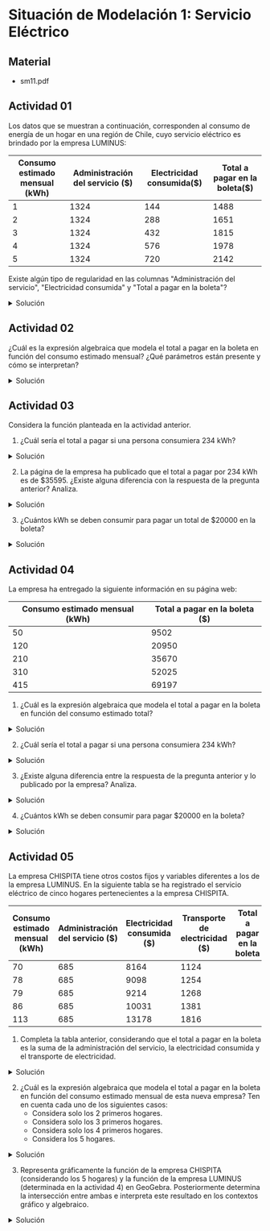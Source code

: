 
# Situación de Modelación 1: Servicio Eléctrico

## Material
- <ExternalLink href='/inacap/mvfm01/docs/sm11.pdf'>sm11.pdf</ExternalLink>

## Actividad 01
Los datos que se muestran a continuación, corresponden al consumo de energía de un hogar en una región de Chile, cuyo servicio eléctrico es brindado por la empresa LUMINUS:

|Consumo estimado mensual (kWh) | Administración del servicio (\$) | Electricidad consumida($) | Total a pagar en la boleta(\$)|
|---|---|---|---|
|1|1324|144|1488|
|2|1324|288|1651|
|3|1324|432|1815|
|4|1324|576|1978|
|5|1324|720|2142|

Existe algún tipo de regularidad en las columnas "Administración del servicio", "Electricidad consumida" y "Total a pagar en la boleta"?

<details>
    <summary>Solución</summary>
- **Regularidad constante:** La columna "Administración del servicio" no depende del consumo mensual.
- **Regularidad lineal:** La columna "Electricidad consumida" aumenta +144 por cada kWh.
</details>

## Actividad 02
¿Cuál es la expresión algebraica que modela el total a pagar en la boleta en función del consumo estimado mensual? ¿Qué parámetros están presente y cómo se interpretan?

<details>
    <summary>Solución</summary>
<br/>
<img
	src="/inacap/mvfm01/images/fig05.png"
	style={{ display: 'block', margin: '0 auto', width:'60%'}}
/>
<br/>

<img
	src="/inacap/mvfm01/images/fig06.svg"
	style={{ display: 'block', margin: '0 auto', width:'100%'}}
/>
<br/>

$\therefore$ La expresión algebraica que modela el total a pagar en la boleta en función del consumo estimado mensual es:

$$
\begin{aligned}
    f(x) \approx 163,5 \cdot x + 1324,3
\end{aligned}
$$

Donde:

- $x$ es el consumo estimado mensual (kWh).
- $f(x)$ es el total a pagar (\$).
</details>

## Actividad 03
Considera la función planteada en la actividad anterior.

1. ¿Cuál sería el total a pagar si una persona consumiera 234 kWh?

<details>
    <summary>Solución</summary>
<br/>
<img
	src="/inacap/mvfm01/images/fig07.png"
	style={{ display: 'block', margin: '0 auto', width:'50%'}}
/>
<br/>

$\therefore$ El total a pagar si una persona consume $234$ kWh es \$$39583.3$
</details>

2. La página de la empresa ha publicado que el total a pagar por 234 kWh es de \$35595. ¿Existe alguna diferencia con la respuesta de la pregunta anterior? Analiza.

<details>
    <summary>Solución</summary>

Si, existe una diferencia entre el resultado de $f(234)$ y el resultado publicado por la empresa:

- $f(234) = 39583,3$
- Publicación empresa: $234$ Kwh tiene un costo de \$$35595$

Esto se debe a que el modelo $f(x)$ está hecho a partir de unos pocos datos. Además, estos datos están poco dispersos entre sí, lo que generará un modelo con alta precisión para valores cercanos a estos puntos, pero baja precisión para el caso contrario.

Si se agrega este nuevo dato publicado, es posible mejorar el modelo. 

<img
	src="/inacap/mvfm01/images/fig08.png"
	style={{ display: 'block', margin: '0 auto', width:'70%'}}
/>
<br/>

<img
	src="/inacap/mvfm01/images/fig09.svg"
	style={{ display: 'block', margin: '0 auto', width:'100%'}}
/>
<br/>

El nuevo modelo $g(x)$ es:

$$
\begin{aligned}
	g(x) \approx 146,24 \cdot x + 1375,94
\end{aligned}
$$

Donde $g(234) = 35595,75$ el cual se ajusta mejor al dato publicado por la empresa.
</details>

3. ¿Cuántos kWh se deben consumir para pagar un total de \$20000 en la boleta?

<details>
    <summary>Solución</summary>

Se utiliza el nuevo modelo $g(x)$:

<img
	src="/inacap/mvfm01/images/fig10.png"
	style={{ display: 'block', margin: '0 auto', width:'60%'}}
/>
<br/>

$\therefore$ Se deben consumir un total de $127,35$ kWh para pagar un total de \$$20000$ en la boleta.
</details>

## Actividad 04
La empresa ha entregado la siguiente información en su página web:

|Consumo estimado mensual (kWh)|Total a pagar en la boleta (\$)|
|---|---|
|50|9502|
|120|20950|
|210|35670|
|310|52025|
|415|69197|

1. ¿Cuál es la expresión algebraica que modela el total a pagar en la boleta en función del consumo estimado total?

<details>
    <summary>Solución</summary>

Se genera la función $h(x)$

<img
	src="/inacap/mvfm01/images/fig11.png"
	style={{ display: 'block', margin: '0 auto', width:'70%'}}
/>
<br/>

<img
	src="/inacap/mvfm01/images/fig12.svg"
	style={{ display: 'block', margin: '0 auto', width:'100%'}}
/>
<br/>

$\therefore$ La expresión algebraica que modela el total a pagar en la boleta en función del consumo estimado total es:

$$
\begin{aligned}
	h(x) \approx 163,55 \cdot x + 1324,50
\end{aligned}
$$

Donde:

- $x$ es el consumo estimado total (kWh).
- $h(x)$ es el total a pagar (\$).
</details>

2. ¿Cuál sería el total a pagar si una persona consumiera 234 kWh?

<details>
    <summary>Solución</summary>
<br/>
<img
	src="/inacap/mvfm01/images/fig13.png"
	style={{ display: 'block', margin: '0 auto', width:'60%'}}
/>
<br/>

$\therefore$ El total a pagar si una persona consume $234$ kWh es \$$39594,94$
</details>

3. ¿Existe alguna diferencia entre la respuesta de la pregunta anterior y lo publicado por la empresa? Analiza.

<details>
    <summary>Solución</summary>

Si, existe una diferencia entre el resultado de $h(234)$ y el resultado publicado por la empresa:

- $h(234) = 39594,94$
- Publicación empresa: $234$ Kwh tiene un costo de \$$35595$

Nuevamente, el modelo $h(x)$ está hecho a partir de unos pocos datos. Esta vez, los datos tienen una mejor dispersión en comparación con la Actividad 1, pero siguen siendo una cantidad baja.

Si se agrega el dato de la empresa a este conjunto de datos, es posible seguir mejorando el modelo:

<img
	src="/inacap/mvfm01/images/fig14.png"
	style={{ display: 'block', margin: '0 auto', width:'70%'}}
/>
<br/>

<img
	src="/inacap/mvfm01/images/fig15.svg"
	style={{ display: 'block', margin: '0 auto', width:'100%'}}
/>
<br/>

El nuevo modelo $j(x)$ a partir de todos los datos proporcionados por la empresa es:

$$
\begin{aligned}
    j(x) \approx 163,04 \cdot x  + 771,26
\end{aligned}
$$
</details>

4. ¿Cuántos kWh se deben consumir para pagar \$20000 en la boleta?

<details>
    <summary>Solución</summary>

Se utiliza el nuevo modelo  $j(x)$:

<img
	src="/inacap/mvfm01/images/fig16.png"
	style={{ display: 'block', margin: '0 auto', width:'60%'}}
/>
<br/>

$\therefore$ Se deben consumir $117,94$ kWh para pagar \$$20000$ en la boleta.
</details>

## Actividad 05 
La empresa CHISPITA tiene otros costos fijos y variables diferentes a los de la empresa LUMINUS. En la siguiente tabla se ha registrado el servicio eléctrico de cinco hogares pertenecientes a la empresa CHISPITA.

|Consumo estimado mensual (kWh)|Administración del servicio (\$)|Electricidad consumida (\$)|Transporte de electricidad (\$)|Total a pagar en la boleta|
|---|---|---|---|---|
|70|685|8164|1124||
|78|685|9098|1254||
|79|685|9214|1268||
|86|685|10031|1381||
|113|685|13178|1816||

1. Completa la tabla anterior, considerando que el total a pagar en la boleta es la suma de la administración del servicio, la electricidad consumida y el transporte de electricidad.

<details>
    <summary>Solución</summary>

|Consumo estimado mensual (kWh)|Administración del servicio (\$)|Electricidad consumida (\$)|Transporte de electricidad (\$)|Total a pagar en la boleta|
|---|---|---|---|---|
|70|685|8164|1124|9973|
|78|685|9098|1254|11037|
|79|685|9214|1268|11167|
|86|685|10031|1381|12097|
|113|685|13178|1816|15679|
</details>

2. ¿Cuál es la expresión algebraica que modela el total a pagar en la boleta en función del consumo estimado mensual de esta nueva empresa? Ten en cuenta cada uno de los siguientes casos:
    - Considera solo los 2 primeros hogares.
    - Considera solo los 3 primeros hogares.
    - Considera solo los 4 primeros hogares.
    - Considera los 5 hogares.

<details>
    <summary>Solución</summary>

Se almacenan los puntos en distintos grupos `l1` a `l4`:

<img
	src="/inacap/mvfm01/images/fig17.png"
	style={{ display: 'block', margin: '0 auto', width:'60%'}}
/>
<br/>

Se determina el modelo según los siguientes casos:

**Caso 1: solo 2 primeros hogares**

<img
	src="/inacap/mvfm01/images/fig18.png"
	style={{ display: 'block', margin: '0 auto', width:'60%'}}
/>
<br/>

**Caso 2: solo 3 primeros hogares**

<img
	src="/inacap/mvfm01/images/fig19.png"
	style={{ display: 'block', margin: '0 auto', width:'60%'}}
/>
<br/>

**Caso 3: solo 4 primeros hogares** 

<img
	src="/inacap/mvfm01/images/fig20.png"
	style={{ display: 'block', margin: '0 auto', width:'60%'}}
/>
<br/>

**Caso 4: los 5 hogares** 

<img
	src="/inacap/mvfm01/images/fig21.png"
	style={{ display: 'block', margin: '0 auto', width:'60%'}}
/>
<br/>
</details>

3. Representa gráficamente la función de la empresa CHISPITA (considerando los 5 hogares) y la función de la empresa LUMINUS (determinada en la actividad 4) en GeoGebra. Posteriormente determina la intersección entre ambas e interpreta este resultado en los contextos gráfico y algebraico.

<details>
    <summary>Solución</summary>
<br/>
<img
	src="/inacap/mvfm01/images/fig22.png"
	style={{ display: 'block', margin: '0 auto', width:'100%'}}
/>
<br/>

Se resumen los siguientes resultados:

|Empresa|Modelo de costo|
|---|---|
|LUMINUS|$f_4(x) \approx 163,55 \cdot x + 1324,50$|
|CHISPITA|$f_5(x) \approx 132,68 \cdot x + 685,93$|

- De la gráfica se observa que el punto de intersección $K$ es $(-20,69 ; -2059,20)$
- En el contexto gráfico, $K$ representa el pto. donde el mismo consumo en kWh tiene el mismo costo (\$) en ambas empresas.
- En el contexto algebraico, los valores encontrados no tienen sentido, ya que el consumo de energía $x$ no puede ser negativo (los hogares no generan energía). Por lo tanto, los costos de la empresa no se igualan dentro de un rango de consumo $x$ razonable, donde $x \in [0,\infty)$
</details>
